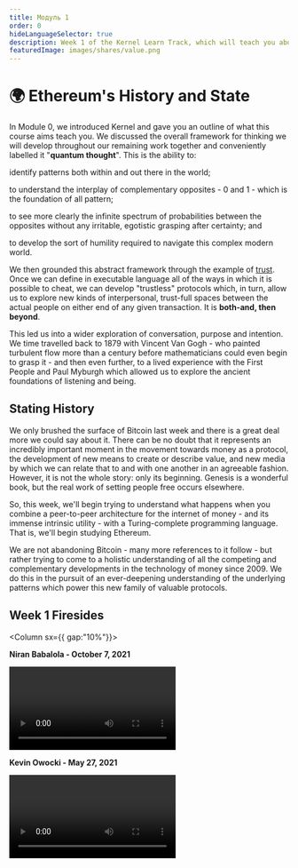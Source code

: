```yaml
---
title: Модуль 1
order: 0
hideLanguageSelector: true
description: Week 1 of the Kernel Learn Track, which will teach you about the ideas behind Ethereum and how they relate to building a better web.
featuredImage: images/shares/value.png
---
```


# 🌍 Ethereum's History and State

In Module 0, we introduced Kernel and gave you an outline of what this course aims teach you. We discussed the overall framework for thinking we will develop throughout our remaining work together and conveniently labelled it "**quantum thought**". This is the ability to:

<Process> 

identify patterns both within and out there in the world; 

to understand the interplay of complementary opposites - 0 and 1 - which is the foundation of all pattern; 

to see more clearly the infinite spectrum of probabilities between the opposites without any irritable, egotistic grasping after 
certainty; and 

to develop the sort of humility required to navigate this complex modern world.

</Process>

We then grounded this abstract framework through the example of [trust](/learn/module-0/trust). Once we can define in executable language all of the ways in which it is possible to cheat, we can develop "trustless" protocols which, in turn, allow us to explore new kinds of interpersonal, trust-full spaces between the actual people on either end of any given transaction. It is **both-and, then beyond**.

This led us into a wider exploration of conversation, purpose and intention. We time travelled back to 1879 with Vincent Van Gogh - who painted <Link to="https://www.brainpickings.org/2014/11/13/van-gogh-starry-night-fluid-dynamics-animation/" >turbulent flow</Link> more than a century before mathematicians could even begin to grasp it - and then even further, to a lived experience with the First People and Paul Myburgh which allowed us to explore the ancient foundations of listening and being.

## Stating History

We only brushed the surface of Bitcoin last week and there is a great deal more we could say 
about it. There can be no doubt that it represents an incredibly important moment in the 
movement towards money as a protocol, the development of new means to create or describe value, 
and new media by which we can relate that to and with one another in an agreeable fashion. 
However, it is not the whole story: only its beginning. Genesis is a wonderful book, but the 
real work of setting people free occurs elsewhere.

So, this week, we'll begin trying to understand what happens when you combine a peer-to-peer 
architecture for the internet of money - and its immense intrinsic utility - with a Turing-complete 
programming language. That is, we'll begin studying Ethereum. 

We are not abandoning Bitcoin - many more references to it follow - but rather trying to come 
to a holistic understanding of all the competing and complementary developments in the technology 
of money since 2009. We do this in the pursuit of an ever-deepening understanding of the 
underlying patterns which power this new family of valuable protocols.

## Week 1 Firesides 

<Column sx={{ gap:"10%"}}>

<Box>

**Niran Babalola - October 7, 2021**

<Video src="https://www.youtube-nocookie.com/embed/uN4g0Sr3jhs?start=406" />

</Box>

<Box>

**Kevin Owocki - May 27, 2021**

<Video src="https://www.youtube-nocookie.com/embed/5fLOj79f2kw?start=560" />

</Box>

</Column>

